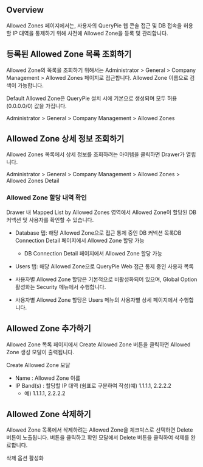 ## Overview
Allowed Zones 페이지에서는, 사용자의 QueryPie 웹 콘솔 접근 및 DB 접속을 허용할 IP 대역을 통제하기 위해 사전에 Allowed Zone을 등록 및 관리합니다.

## 등록된 Allowed Zone 목록 조회하기
Allowed Zone의 목록을 조회하기 위해서는 Administrator > General > Company Management > Allowed Zones 페이지로 접근합니다. Allowed Zone 이름으로 검색이 가능합니다.

Default Allowed Zone은 QueryPie 설치 시에 기본으로 생성되며 모두 허용(0.0.0.0/0) 값을 가집니다.

Administrator > General > Company Management > Allowed Zones

## Allowed Zone 상세 정보 조회하기
Allowed Zones 목록에서 상세 정보를 조회하려는 아이템을 클릭하면 Drawer가 열립니다. 

Administrator > General > Company Management > Allowed Zones > Allowed Zones Detail

### Allowed Zone 할당 내역 확인
Drawer 내 Mapped List by Allowed Zones 영역에서 Allowed Zone이 할당된 DB 커넥션 및 사용자를 확인할 수 있습니다.

* Database 탭: 해당 Allowed Zone으로 접근 통제 중인 DB 커넥션 목록DB Connection Detail 페이지에서 Allowed Zone 할당 가능
  * DB Connection Detail 페이지에서 Allowed Zone 할당 가능
* Users 탭: 해당 Allowed Zone으로 QueryPie Web 접근 통제 중인 사용자 목록

* 사용자별 Allowed Zone 할당은 기본적으로 비활성화되어 있으며, Global Option 활성화는 Security 메뉴에서 수행합니다. 

* 사용자별 Allowed Zone 할당은 Users 메뉴의 사용자별 상세 페이지에서 수행합니다.

## Allowed Zone 추가하기
Allowed Zone 목록 페이지에서 Create Allowed Zone 버튼을 클릭하면 Allowed Zone 생성 모달이 출력됩니다.

Create Allowed Zone 모달

* Name : Allowed Zone 이름 
* IP Band(s) : 할당할 IP 대역 (쉼표로 구분하여 작성)예) 1.1.1.1, 2.2.2.2
  * 예) 1.1.1.1, 2.2.2.2

## Allowed Zone 삭제하기
Allowed Zone 목록에서 삭제하려는 Allowed Zone을 체크박스로 선택하면 Delete 버튼이 노출됩니다. 버튼을 클릭하고 확인 모달에서 Delete 버튼을 클릭하여 삭제를 완료합니다.

삭제 옵션 활성화
